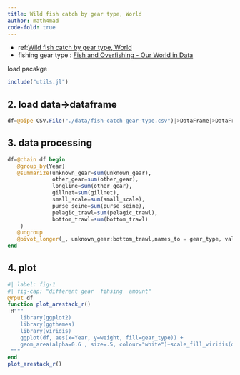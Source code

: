 ```yaml
---
title: Wild fish catch by gear type, World
author: math4mad
code-fold: true
---
```


:::{.callout-note title="info"}
  - ref:[Wild fish catch by gear type, World](https://ourworldindata.org/grapher/fish-catch-gear-type)
  - fishing gear type : [Fish and Overfishing - Our World in Data](https://ourworldindata.org/fish-and-overfishing)
:::


load pacakge
```julia
include("utils.jl")
```

## 2. load data->dataframe
```julia
df=@pipe CSV.File("./data/fish-catch-gear-type.csv")|>DataFrame|>DataFrame|>coalesce.(_, 0.0)|>rename!(_,"pelagic trawl"=>:pelagic_trawl)
```

## 3. data processing
```julia
df=@chain df begin
   @group_by(Year)
   @summarize(unknown_gear=sum(unknown_gear),
              other_gear=sum(other_gear),
              longline=sum(other_gear),
              gillnet=sum(gillnet),
              small_scale=sum(small_scale),
              purse_seine=sum(purse_seine),
              pelagic_trawl=sum(pelagic_trawl),
              bottom_trawl=sum(bottom_trawl)
    )
   @ungroup
   @pivot_longer(_, unknown_gear:bottom_trawl,names_to = gear_type, values_to =weight)
end
```

## 4. plot 
```julia
#| label: fig-1
#| fig-cap: "different gear  fihsing  amount"
@rput df
function plot_arestack_r()
 R"""
    library(ggplot2)
    library(ggthemes)
    library(viridis)
    ggplot(df, aes(x=Year, y=weight, fill=gear_type)) + 
    geom_area(alpha=0.6 , size=.5, colour="white")+scale_fill_viridis(discrete = T)+theme_wsj()
 """
end
plot_arestack_r()
```